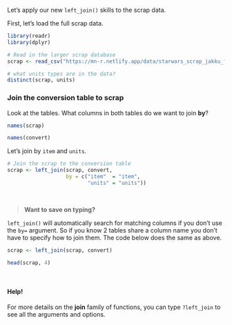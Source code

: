 

Let's apply our new `left_join()` skills to the scrap data.

First, let's load the full scrap data.
```r
library(readr)
library(dplyr)

# Read in the larger scrap database
scrap <- read_csv("https://mn-r.netlify.app/data/starwars_scrap_jakku_full.csv")

# what units types are in the data? 
distinct(scrap, units)
```


### Join the conversion table to scrap {-}

Look at the tables. What columns in both tables do we want to join __by__?
```r
names(scrap)

names(convert)
```

Let's join by `item` and `units`.
```r
# Join the scrap to the conversion table
scrap <- left_join(scrap, convert, 
                   by = c("item"  = "item", 
                          "units" = "units"))
```

<br>

> __Want to save on typing?__

`left_join()` will automatically search for matching columns if you don't use the `by=` argument. So if you know 2 tables share a column name you don't have to specify how to join them. The code below does the same as above.

```r
scrap <- left_join(scrap, convert)

head(scrap, 4)
```

<br>


<div class="quiz">
#### __Help!__ {-}

For more details on the **join** family of functions, you can type `?left_join` to see all the arguments and options.
<br>
</div>
